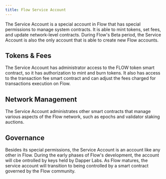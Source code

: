 ```yaml
---
title: Flow Service Account
---
```


The Service Account is a special account in Flow that has special permissions to manage system contracts. It is able to mint tokens, set fees, and update network-level contracts. During Flow's Beta period, the Service Account is also the only account that is able to create new Flow accounts.

## Tokens & Fees

The Service Account has administrator access to the FLOW token smart contract, so it has authorization to mint and burn tokens. It also has access to the transaction fee smart contract and can adjust the fees charged for transactions execution on Flow.

## Network Management

The Service Account administrates other smart contracts that manage various aspects of the Flow network, such as epochs and validator staking auctions.

## Governance

Besides its special permissions, the Service Account is an account like any other in Flow. During the early phases of Flow's development, the account will cbe ontrolled by keys held by Dapper Labs. As Flow matures, the service account will transition to being controlled by a smart contract governed by the Flow community.
